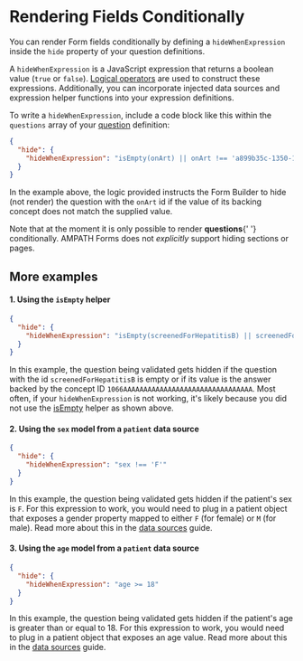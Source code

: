 
# Rendering Fields Conditionally

You can render Form fields conditionally by defining a `hideWhenExpression` inside the `hide` property of your question definitions.

A `hideWhenExpression` is a JavaScript expression that returns a boolean value (`true` or `false`). [Logical operators](https://javascript.info/logical-operators) are used to construct these expressions. Additionally, you can incorporate injected data sources and expression helper functions into your expression definitions.

To write a `hideWhenExpression`, include a code block like this within the `questions` array of your
[question](/docs/core-concepts/questions) definition:

```json
{
  "hide": {
    "hideWhenExpression": "isEmpty(onArt) || onArt !== 'a899b35c-1350-11df-a1f1-0026b9348838'"
  }
}
```

In the example above, the logic provided instructs the Form Builder to hide (not render) the question with the `onArt` id if the value of its backing concept does not match the supplied value.

<Callout emoji="ℹ️" type="info">
  Note that at the moment it is only possible to render <b>questions</b>{' '}
  conditionally. AMPATH Forms does not <em>explicitly</em> support hiding
  sections or pages.
</Callout>

## More examples

#### 1. Using the `isEmpty` helper

```json
{
  "hide": {
    "hideWhenExpression": "isEmpty(screenedForHepatitisB) || screenedForHepatitisB == '1066AAAAAAAAAAAAAAAAAAAAAAAAAAAAAAAA'"
  }
}
```

In this example, the question being validated gets hidden if the question with the id `screenedForHepatitisB` is empty or if its value is the answer backed by the concept ID `1066AAAAAAAAAAAAAAAAAAAAAAAAAAAAAAAA`. Most often, if your `hideWhenExpression` is not working, it's likely because you did not use the [isEmpty](/docs/expression-helpers#isempty) helper as shown above.

#### 2. Using the `sex` model from a `patient` data source

```json
{
  "hide": {
    "hideWhenExpression": "sex !== 'F'"
  }
}
```

In this example, the question being validated gets hidden if the patient's sex is `F`. For this expression to work, you would need to plug in a patient object that exposes a gender property mapped to either `F` (for female) or `M` (for male).
Read more about this in the [data sources](/docs/advanced-topics/injecting-data-sources/) guide.

#### 3. Using the `age` model from a `patient` data source

```json
{
  "hide": {
    "hideWhenExpression": "age >= 18"
  }
}
```

In this example, the question being validated gets hidden if the patient's age is greater than or equal to 18. For this expression to work, you would need to plug in a patient object that exposes an age value. Read more about this in the [data sources](/docs/advanced-topics/injecting-data-sources/) guide.
